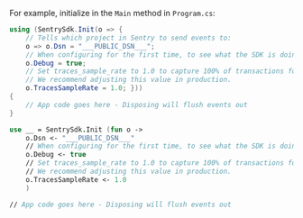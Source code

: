 For example, initialize in the `Main` method in `Program.cs`:

```csharp {filename:Program.cs}
using (SentrySdk.Init(o => {
    // Tells which project in Sentry to send events to:
    o => o.Dsn = "___PUBLIC_DSN___";
    // When configuring for the first time, to see what the SDK is doing:
    o.Debug = true;
    // Set traces_sample_rate to 1.0 to capture 100% of transactions for performance monitoring.
    // We recommend adjusting this value in production.
    o.TracesSampleRate = 1.0; }))
{
    // App code goes here - Disposing will flush events out
}
```

```fsharp {filename:Program.fs}
use __ = SentrySdk.Init (fun o ->
    o.Dsn <- "___PUBLIC_DSN___"
    // When configuring for the first time, to see what the SDK is doing:
    o.Debug <- true
    // Set traces_sample_rate to 1.0 to capture 100% of transactions for performance monitoring.
    // We recommend adjusting this value in production.
    o.TracesSampleRate <- 1.0
    )

// App code goes here - Disposing will flush events out
```
